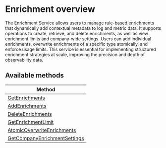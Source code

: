 # Enrichment overview

The Enrichment Service allows users to manage rule-based enrichments that dynamically add contextual metadata to log and metric data. It supports operations to create, retrieve, and delete enrichments, as well as view enrichment limits and company-wide settings. Users can add individual enrichments, overwrite enrichments of a specific type atomically, and enforce usage limits. This service is essential for implementing structured enrichment strategies at scale, improving the precision and depth of observability data.



## Available methods

| Method                        |
|-------------------------------|
| [GetEnrichments](https://docs.coralogix.com/api-reference/enrichments-service/get-enrichments) |
| [AddEnrichments](https://docs.coralogix.com/api-reference/enrichments-service/add-enrichments) |
| [DeleteEnrichments](https://docs.coralogix.com/api-reference/enrichments-service/delete-enrichments) |
| [GetEnrichmentLimit](https://docs.coralogix.com/api-reference/enrichments-service/get-enrichment-limit) |
| [AtomicOverwriteEnrichments](https://docs.coralogix.com/api-reference/enrichments-service/atomic-overwrite-enrichments) |
| [GetCompanyEnrichmentSettings](https://docs.coralogix.com/api-reference/enrichments-service/get-company-enrichment-settings) |




